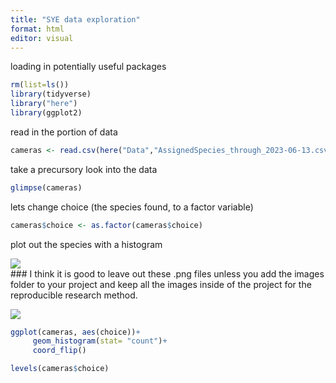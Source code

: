 ```yaml
---
title: "SYE data exploration"
format: html
editor: visual
---
```


loading in potentially useful packages

```r
rm(list=ls())
library(tidyverse)
library("here")
library(ggplot2)
```

read in the portion of data

```r
cameras <- read.csv(here("Data","AssignedSpecies_through_2023-06-13.csv"))
```

take a precursory look into the data

```r
glimpse(cameras)
```

lets change choice (the species found, to a factor variable)

```r
cameras$choice <- as.factor(cameras$choice)
```

plot out the species with a histogram

![](images/clipboard-335741901.png)  
### I think it is good to leave out these .png files unless you add the images folder to your project and keep all the images inside of the project for the reproducible research method.

![](images/clipboard-335741901.png)

```r
ggplot(cameras, aes(choice))+
     geom_histogram(stat= "count")+
     coord_flip()
```

```r
levels(cameras$choice)
```
